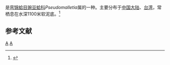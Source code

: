 {{noteTA
|T=zh-cn:矮尼罗蛤; zh-tw:聳肩豌豆蛤;
|1=zh-cn:矮尼罗蛤; zh-tw:聳肩豌豆蛤;
}}
{{Speciesbox
| taxon = Pseudomalletia humilior
| binomial_authority = (Prashad, 1932)
}}
{{地区用词4|start=学名：''{{lang|la|Pseudomalletia humilior}}''|cn=矮尼罗蛤|tw=聳肩豌豆蛤|as=称}}是[[弯锦蛤目|弯锦蛤目]][[豌豆蛤科|豌豆蛤科]]''Pseudomalletia''属的一种。主要分布于[[中国大陆|中国大陆]]、[[台湾|台湾]]，常栖息在水深1100米软泥底。<ref>{{cite web|url=http://shell.sinica.edu.tw/chinese/shellbase_detail.php?science_no=2950|title=国际贝库：矮尼罗蛤|publisher=台湾贝类资料库|accessdate=2009-08-11|archive-date=2016-03-04|archive-url=https://web.archive.org/web/20160304123546/http://shell.sinica.edu.tw/chinese/shellbase_detail.php?science_no=2950|dead-url=no}}</ref>

== 参考文献 ==
{{reflist}}
{{taxonbar}}
[[Category:_1932年描述的动物|A]]
[[Category:豌豆蛤科|A]]